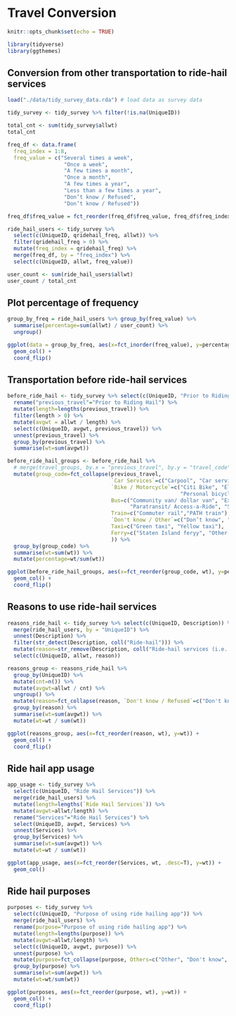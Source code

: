 # Travel Conversion
```r
knitr::opts_chunk$set(echo = TRUE)
```

```r
library(tidyverse)
library(ggthemes)
```

## Conversion from other transportation to ride-hail services

```r
load("./data/tidy_survey_data.rda") # load data as survey data

tidy_survey <- tidy_survey %>% filter(!is.na(UniqueID))
```

```r
total_cnt <- sum(tidy_survey$allwt)
total_cnt
```

```r
freq_df <- data.frame(
  freq_index = 1:8,
  freq_value = c("Several times a week",
                  "Once a week",
                  "A few times a month",
                  "Once a month",
                  "A few times a year",
                  "Less than a few times a year",
                  "Don’t know / Refused",
                  "Don’t know / Refused"))

freq_df$freq_value = fct_reorder(freq_df$freq_value, freq_df$freq_index, .desc = T)
```

```r
ride_hail_users <- tidy_survey %>% 
  select(c(UniqueID, qridehail_freq, allwt)) %>% 
  filter(qridehail_freq > 0) %>% 
  mutate(freq_index = qridehail_freq) %>% 
  merge(freq_df, by = "freq_index") %>% 
  select(c(UniqueID, allwt, freq_value))
```

```r
user_count <- sum(ride_hail_users$allwt)
user_count / total_cnt
```

## Plot percentage of frequency

```r
group_by_freq = ride_hail_users %>% group_by(freq_value) %>% 
  summarise(percentage=sum(allwt) / user_count) %>% 
  ungroup()
```


```r
ggplot(data = group_by_freq, aes(x=fct_inorder(freq_value), y=percentage)) + 
  geom_col() + 
  coord_flip()
```


## Transportation before ride-hail services

```r
before_ride_hail <- tidy_survey %>% select(c(UniqueID, "Prior to Riding Hail", allwt)) %>% 
  rename("previous_travel"="Prior to Riding Hail") %>% 
  mutate(length=lengths(previous_travel)) %>%
  filter(length > 0) %>% 
  mutate(avgwt = allwt / length) %>% 
  select(c(UniqueID, avgwt, previous_travel)) %>% 
  unnest(previous_travel) %>% 
  group_by(previous_travel) %>% 
  summarise(wt=sum(avgwt))
```

```r
before_ride_hail_groups <- before_ride_hail %>% 
  # merge(travel_groups, by.x = "previous_travel", by.y = "travel_code") %>% 
  mutate(group_code=fct_collapse(previous_travel, 
                                 `Car Services`=c("Carpool", "Car service", "Carshare"),
                                 `Bike / Motorcycle`=c("Citi Bike", "Electric Bike", "Motorcycle", 
                                                       "Personal bicycle"),
                                 Bus=c("Community van/ dollar van", "Express bus", "Local bus",  
                                       "Paratransit/ Access-a-Ride", "Select bus service"),
                                 Train=c("Commuter rail","PATH train"),
                                 `Don't know / Other`=c("Don’t know", "Other"),
                                 Taxi=c("Green taxi", "Yellow taxi"),
                                 Ferry=c("Staten Island feryy", "Other ferry")
                                 )) %>% 
  group_by(group_code) %>% 
  summarise(wt=sum(wt)) %>%
  mutate(percentage=wt/sum(wt))
```

```r
ggplot(before_ride_hail_groups, aes(x=fct_reorder(group_code, wt), y=percentage)) + 
  geom_col() + 
  coord_flip()
```

## Reasons to use ride-hail services

```r
reasons_ride_hail <- tidy_survey %>% select(c(UniqueID, Description)) %>% 
  merge(ride_hail_users, by = "UniqueID") %>% 
  unnest(Description) %>% 
  filter(str_detect(Description, coll("Ride-hail"))) %>% 
  mutate(reason=str_remove(Description, coll("Ride-hail services (i.e. Uber or Lyft) "))) %>% 
  select(c(UniqueID, allwt, reason))
```

```r
reasons_group <- reasons_ride_hail %>% 
  group_by(UniqueID) %>% 
  mutate(cnt=n()) %>% 
  mutate(avgwt=allwt / cnt) %>% 
  ungroup() %>% 
  mutate(reason=fct_collapse(reason, `Don't know / Refused`=c("Don't know", "Refused"))) %>% 
  group_by(reason) %>% 
  summarise(wt=sum(avgwt)) %>% 
  mutate(wt=wt / sum(wt))
```

```r
ggplot(reasons_group, aes(x=fct_reorder(reason, wt), y=wt)) + 
  geom_col() +
  coord_flip()
```

## Ride hail app usage

```r
app_usage <- tidy_survey %>% 
  select(c(UniqueID, "Ride Hail Services")) %>% 
  merge(ride_hail_users) %>% 
  mutate(length=lengths(`Ride Hail Services`)) %>% 
  mutate(avgwt=allwt/length) %>% 
  rename("Services"="Ride Hail Services") %>% 
  select(UniqueID, avgwt, Services) %>% 
  unnest(Services) %>%
  group_by(Services) %>%
  summarise(wt=sum(avgwt)) %>% 
  mutate(wt=wt / sum(wt))
```

```r
ggplot(app_usage, aes(x=fct_reorder(Services, wt, .desc=T), y=wt)) +
  geom_col()
```

## Ride hail purposes

```r
purposes <- tidy_survey %>% 
  select(c(UniqueID, "Purpose of using ride hailing app")) %>% 
  merge(ride_hail_users) %>% 
  rename(purpose="Purpose of using ride hailing app") %>% 
  mutate(length=lengths(purpose)) %>% 
  mutate(avgwt=allwt/length) %>% 
  select(c(UniqueID, avgwt, purpose)) %>% 
  unnest(purpose) %>% 
  mutate(purpose=fct_collapse(purpose, Others=c("Other", "Don't know", "Refused"))) %>% 
  group_by(purpose) %>% 
  summarise(wt=sum(avgwt)) %>% 
  mutate(wt=wt/sum(wt))
```

```r
ggplot(purposes, aes(x=fct_reorder(purpose, wt), y=wt)) +
  geom_col() +
  coord_flip()
```

